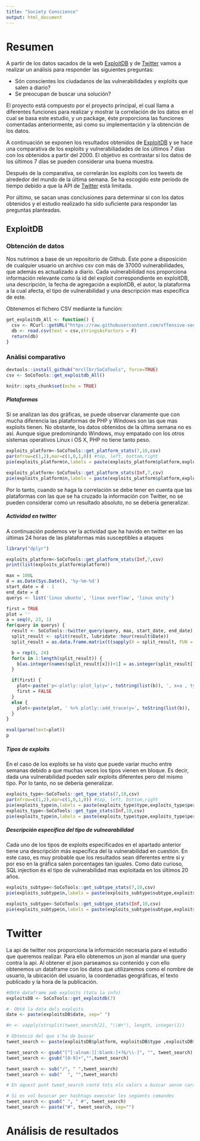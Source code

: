 ```yaml
---
title: "Society Conscience"
output: html_document
---
```


# Resumen

A partir de los datos sacados de la web [ExploitDB](https://www.exploit-db.com/) y de [Twitter](https://twitter.com/?lang=es) vamos a realizar un análisis para responder las siguientes preguntas:

* Són conscientes los ciudadanos de las vulnerabilidades y exploits que salen a diario?
* Se preocupan de buscar una solución?

El proyecto está compuesto por el proyecto principal, el cual llama a diferentes funciones para realizar y mostrar la correlación de los datos en el cual se basa este estudio, y un package, éste proporciona las funciones comentadas anteriormente, asi como su implementación y la obtención de los datos.


A continuación se exponen los resultados obtenidos  de [ExploitDB](https://www.exploit-db.com/) y se hace una comparativa de los exploits y vulnerabiliadades de los últimos 7 días con los obtenidos a partir del 2000. El objetivo es contrastar si los datos de los últimos 7 días se pueden considerar una buena muestra.

Después de la comparativa, se correlarán los exploits con los tweets de alrededor del mundo de la última semana. Se ha escogido este período de tiempo debido a que la API de [Twitter](https://twitter.com/?lang=es) està limitada.

Por último, se sacan unas conclusiones para determinar si con los datos obtenidos y el estudio realizado ha sido suficiente para responder las preguntas planteadas.


## ExploitDB

### Obtención de datos

Nos nutrimos a base de un repositorio de Github. Éste pone a disposición de cualquier usuario un archivo csv con más de 37000 vulnerabilidades, que además es actualizado a diario.
Cada vulnerabilidad nos proporciona información relevante como la id del exploit correspondiente en exploitDB, una descripción, la fecha de agregación a exploitDB, el autor, la plataforma a la cual afecta, el tipo de vulnerabilidad y una descripción mas específica de este. 

Obtenemos el fichero CSV mediante la función:

```r
get_exploitdb_All <- function() {
  csv <- RCurl::getURL("https://raw.githubusercontent.com/offensive-security/exploit-database/master/files.csv")
  db <- read.csv(text = csv,stringsAsFactors = F)
  return(db)
}
```

### Anàlisi comparativo

```r
devtools::install_github("mrcllbr/SoCoTools", force=TRUE)
csv <- SoCoTools::get_exploitdb_All()
```
```r
knitr::opts_chunk$set(echo = TRUE)
```


##### Plataformas 

Si se analizan las dos gráficas, se puede observar claramente que con mucha diferencia las plataformas de PHP y Windows son las que mas exploits tienen. No obstante, los datos obtenidos de la última semana no es así. Aunque sigue predominando Windows, muy empatado con los otros sistemas operativos Linux i OS X, PHP no tiene tanto peso.


```r
exploits_platform<-SoCoTools::get_platform_stats(7,10,csv)
par(mfrow=c(1,2),mar=c(1,0,1,0)) #top, left, bottom,right
pie(exploits_platform$n,labels = paste(exploits_platform$platform,exploits_platform$percent,"%",sep=" "), col=rainbow(length(exploits_platform$n)),main="Plataformas (7 días)")

exploits_platform<-SoCoTools::get_platform_stats(Inf,7,csv)
pie(exploits_platform$n,labels = paste(exploits_platform$platform,exploits_platform$percent,"%",sep=" "), col=rainbow(length(exploits_platform$n)),main="Plataformas (All-Time)")
```

Por lo tanto, cuando se haga la correlación se debe tener en cuenta que las plataformas con las que se ha cruzado la información con Twitter, no se pueden considerar como un resultado absoluto, no se debería generalizar.


##### Actividad en twitter

A continuación podemos ver la actividad que ha havido en twitter en las últimas 24 horas de las plataformas más susceptibles a ataques

```r
library("dplyr")

exploits_platform<-SoCoTools::get_platform_stats(Inf,7,csv)
print(list(exploits_platform$platform))

max = 100L
d = as.Date(Sys.Date(), '%y-%m-%d')
start_date = d - 1
end_date = d
querys <- list('linux ubuntu', 'linux overflow', 'linux unity')

first = TRUE
plot = ''
a = seq(0, 23, 1)
for(query in querys) {
  result <- SoCoTools::twitter_query(query, max, start_date, end_date)
  split_result <- split(result, lubridate::hour(result$Date))
  split_result = as.data.frame.matrix(t(sapply(X = split_result, FUN = nrow)))

  b = rep(0, 24)
  for(x in 1:length(split_result)) {
    b[as.integer(names(split_result[x]))+1] = as.integer(split_result[1,x])
  }

  if(first) {
    plot<-paste('p<-plotly::plot_ly(y=', toString(list(b)), ', x=a , type="scatter", mode="lines", name="', toString(query), '")')
    first = FALSE
  }
  else {
    plot<-paste(plot, ' %>% plotly::add_trace(y=', toString(list(b)), ', x=a, type="scatter", mode="lines", name="', toString(query), '")')
  }
}

eval(parse(text=plot))
p
```

##### Tipos de exploits

En el caso de los exploits se ha visto que puede varíar mucho entre semanas debido a que muchas veces los tipos vienen en bloque. Es decir, dada una vulnerabilidad pueden salir exploits diferentes pero del mismo tipo. Por lo tanto, no se debería generalizar.

```r
exploits_type<-SoCoTools::get_type_stats(7,10,csv)
par(mfrow=c(1,2),mar=c(1,0,1,0)) #top, left, bottom,right
pie(exploits_type$n,labels = paste(exploits_type$type,exploits_type$percent,"%",sep=" "), col=rainbow(length(exploits_type$n)),main="Exploits (7 días)")
exploits_type<-SoCoTools::get_type_stats(Inf,10,csv)
pie(exploits_type$n,labels = paste(exploits_type$type,exploits_type$percent,"%",sep=" "), col=rainbow(length(exploits_type$n)),main="Exploits (All-Time)")
```


##### Descripción específica del tipo de vulnearabilidad

Cada uno de los tipos de exploits especificados en el apartado anterior tiene una descripción más específica del la vulnerabilidad en cuestión. En este caso, es muy probable que los resultados sean diferentes entre si y por eso en la gráfica salen porcentages tan iguales. 
Como dato curioso, SQL injection és el tipo de vulnerabilidad mas exploitada en los últimos 20 años.

```r
exploits_subtype<-SoCoTools::get_subtype_stats(7,10,csv)
pie(exploits_subtype$n,labels = paste(exploits_subtype$subtype,exploits_subtype$percent,"%",sep=" "), col=rainbow(length(exploits_subtype$n)),main="Subtipo de Exploits (7 días)")

exploits_subtype<-SoCoTools::get_subtype_stats(Inf,10,csv)
pie(exploits_subtype$n,labels = paste(exploits_subtype$subtype,exploits_subtype$percent,"%",sep=" "), col=rainbow(length(exploits_subtype$n)),main="Subtipo de Exploits (All-Time)")
```

# Twitter
La api de twitter  nos proporciona la información necesaria para el estudio que queremos realizar. Para ello obtenemos un json al mandar una query contra la api. Al obtener el json parseamos su contenido y con ello obtenemos un dataframe con los datos que utilizaremos como el nombre de usuario, la ubicación del usuario, la coordenadas geográficas, el texto publicado y la hora de la publicación.

```r
#Obté dataframe amb exploits (tota la info)
exploitsDB <- SoCoTools::get_exploitdb(7)

#  Obté la data dels exploits
date <- paste(exploitsDB$date, sep=" ")

#n <- vapply(strsplit(tweet_search[2], "\\W+"), length, integer(1))

# Obtenció del que s'ha de buscar
tweet_search <- paste(exploitsDB$platform, exploitsDB$type ,exploitsDB$subtype, sep=" ")

tweet_search <- gsub("[^[:alnum:][:blank:]+?&/\\-]", "", tweet_search)
tweet_search <- gsub("[0-9]+","",tweet_search)

tweet_search <- sub("/", " ",tweet_search) 
tweet_search <- sub("  ", "",tweet_search)

# En aquest punt tweet_search conté tots els valors a buscar sense caràcters especials i números

# Si es vol busccar per hashtags executar les següents comandes
tweet_search <- gsub(" ", " #", tweet_search)
tweet_search <- paste("#", tweet_search, sep="")

```

# Análisis de resultados



